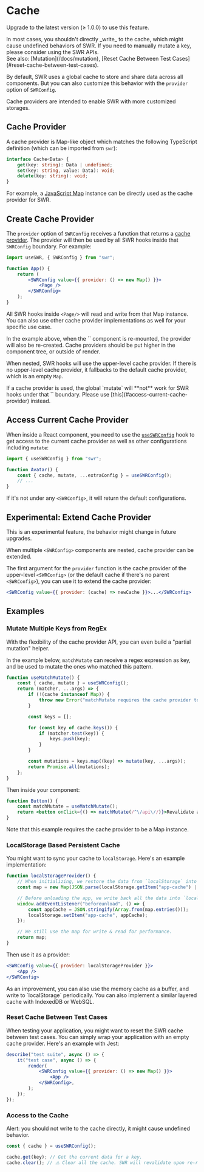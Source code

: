 
# Cache

<Callout>Upgrade to the latest version (≥ 1.0.0) to use this feature.</Callout>

<Callout emoji="⚠️">
    In most cases, you shouldn't directly _write_ to the cache, which might cause undefined behaviors of SWR. If you need to manually mutate a key, please
    consider using the SWR APIs.
    <br />
    See also: [Mutation](/docs/mutation), [Reset Cache Between Test Cases](#reset-cache-between-test-cases).
</Callout>

By default, SWR uses a global cache to store and share data across all components. But you can also customize this behavior with the `provider` option of `SWRConfig`.

Cache providers are intended to enable SWR with more customized storages.

## Cache Provider

A cache provider is Map-like object which matches the following TypeScript definition (which can be imported from `swr`):

```typescript
interface Cache<Data> {
    get(key: string): Data | undefined;
    set(key: string, value: Data): void;
    delete(key: string): void;
}
```

For example, a [JavaScript Map](https://developer.mozilla.org/en-US/docs/Web/JavaScript/Reference/Global_Objects/Map) instance can be directly used as the cache provider for SWR.

## Create Cache Provider

The `provider` option of `SWRConfig` receives a function that returns a [cache provider](#cache-provider). The provider will then be used by all SWR hooks inside that `SWRConfig` boundary. For example:

```jsx
import useSWR, { SWRConfig } from "swr";

function App() {
    return (
        <SWRConfig value={{ provider: () => new Map() }}>
            <Page />
        </SWRConfig>
    );
}
```

All SWR hooks inside `<Page/>` will read and write from that Map instance. You can also use other cache provider implementations as well for your specific use case.

<Callout>
    In the example above, when the `<App />` component is re-mounted, the provider will also be re-created. Cache providers should be put higher in the
    component tree, or outside of render.
</Callout>


<div className="my-8">
    <Cache />
</div>

When nested, SWR hooks will use the upper-level cache provider. If there is no upper-level cache provider, it fallbacks to the default cache provider, which is an empty `Map`.

<Callout emoji="⚠️">
   If a cache provider is used, the global `mutate` will **not** work for SWR hooks under that `<SWRConfig>` boundary. Please use [this](#access-current-cache-provider) instead.
</Callout>

## Access Current Cache Provider

When inside a React component, you need to use the [`useSWRConfig`](/docs/global-configuration#access-to-global-configurations) hook to get access to the current cache provider as well as other configurations including `mutate`:

```jsx
import { useSWRConfig } from "swr";

function Avatar() {
    const { cache, mutate, ...extraConfig } = useSWRConfig();
    // ...
}
```

If it's not under any `<SWRConfig>`, it will return the default configurations.

## Experimental: Extend Cache Provider

<Callout emoji="🧪">This is an experimental feature, the behavior might change in future upgrades.</Callout>

When multiple `<SWRConfig>` components are nested, cache provider can be extended.

The first argument for the `provider` function is the cache provider of the upper-level `<SWRConfig>` (or the default cache if there's no parent `<SWRConfig>`), you can use it to extend the cache provider:

```jsx
<SWRConfig value={{ provider: (cache) => newCache }}>...</SWRConfig>
```

## Examples

### Mutate Multiple Keys from RegEx

With the flexibility of the cache provider API, you can even build a "partial mutation" helper.

In the example below, `matchMutate` can receive a regex expression as key, and be used to mutate the ones who matched this pattern.

```js
function useMatchMutate() {
    const { cache, mutate } = useSWRConfig();
    return (matcher, ...args) => {
        if (!(cache instanceof Map)) {
            throw new Error("matchMutate requires the cache provider to be a Map instance");
        }

        const keys = [];

        for (const key of cache.keys()) {
            if (matcher.test(key)) {
                keys.push(key);
            }
        }

        const mutations = keys.map((key) => mutate(key, ...args));
        return Promise.all(mutations);
    };
}
```

Then inside your component:

```jsx
function Button() {
    const matchMutate = useMatchMutate();
    return <button onClick={() => matchMutate(/^\/api\//)}>Revalidate all keys start with "/api/"</button>;
}
```

<Callout>Note that this example requires the cache provider to be a Map instance.</Callout>

### LocalStorage Based Persistent Cache

You might want to sync your cache to `localStorage`. Here's an example implementation:

```jsx
function localStorageProvider() {
    // When initializing, we restore the data from `localStorage` into a map.
    const map = new Map(JSON.parse(localStorage.getItem("app-cache") || "[]"));

    // Before unloading the app, we write back all the data into `localStorage`.
    window.addEventListener("beforeunload", () => {
        const appCache = JSON.stringify(Array.from(map.entries()));
        localStorage.setItem("app-cache", appCache);
    });

    // We still use the map for write & read for performance.
    return map;
}
```

Then use it as a provider:

```jsx
<SWRConfig value={{ provider: localStorageProvider }}>
    <App />
</SWRConfig>
```

<Callout>
    As an improvement, you can also use the memory cache as a buffer, and write to `localStorage` periodically. You can also implement a similar layered cache
    with IndexedDB or WebSQL.
</Callout>

### Reset Cache Between Test Cases

When testing your application, you might want to reset the SWR cache between test cases. You can simply wrap your application with an empty cache provider. Here's an example with Jest:

```jsx
describe("test suite", async () => {
    it("test case", async () => {
        render(
            <SWRConfig value={{ provider: () => new Map() }}>
                <App />
            </SWRConfig>,
        );
    });
});
```

### Access to the Cache

Alert: you should not write to the cache directly, it might cause undefined behavior.

```jsx
const { cache } = useSWRConfig();

cache.get(key); // Get the current data for a key.
cache.clear(); // ⚠️ Clear all the cache. SWR will revalidate upon re-render.
```
